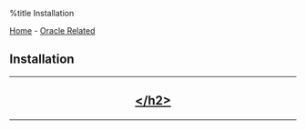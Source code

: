 %title Installation 

[[../../index|Home]] - [[../index|Oracle Related]]
==Installation==
----
<center>
<h2>

[[</h2>]]
</center>
----
